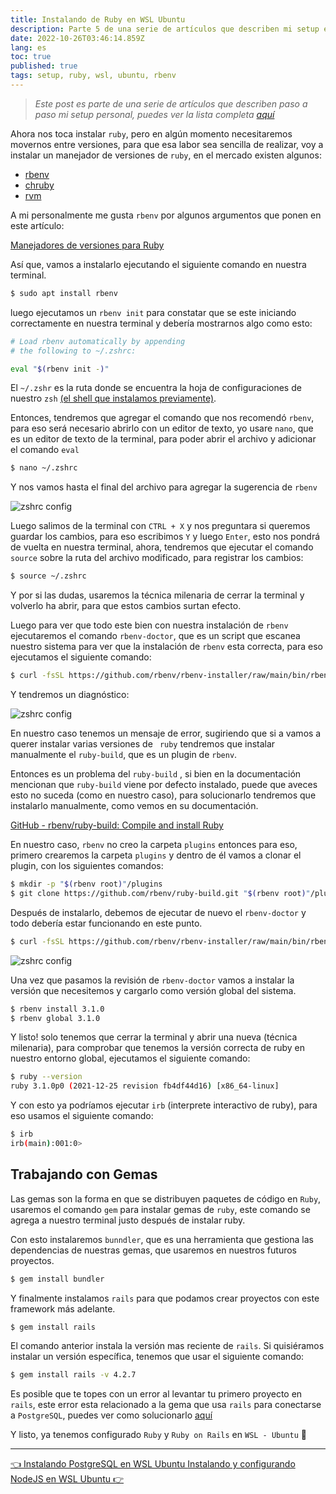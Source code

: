 ```yaml
---
title: Instalando de Ruby en WSL Ubuntu
description: Parte 5 de una serie de artículos que describen mi setup en WSL Ubuntu
date: 2022-10-26T03:46:14.859Z
lang: es
toc: true
published: true
tags: setup, ruby, wsl, ubuntu, rbenv
---
```


> _Este post es parte de una serie de artículos que describen paso a paso mi setup personal, puedes ver la lista completa [aquí](/articles/mi-setup-desarrollo-wsl-ubuntu)_

Ahora nos toca instalar `ruby`, pero en algún momento necesitaremos movernos entre versiones, para que esa labor sea sencilla de realizar, voy a instalar un manejador de versiones de `ruby`, en el mercado existen algunos:

- [rbenv](https://github.com/rbenv/rbenv)
- [chruby](https://github.com/postmodern/chruby)
- [rvm](https://github.com/rvm/rvm)

A mi personalmente me gusta `rbenv` por algunos argumentos que ponen en este artículo:

[Manejadores de versiones para Ruby](https://blog.makeitreal.camp/manejadores-de-versiones-en-ruby/)

Así que, vamos a instalarlo ejecutando el siguiente comando en nuestra terminal.

```bash
$ sudo apt install rbenv
```

luego ejecutamos un `rbenv init` para constatar que se este iniciando correctamente en nuestra terminal y debería mostrarnos algo como esto:

```bash
# Load rbenv automatically by appending
# the following to ~/.zshrc:

eval "$(rbenv init -)"
```

El `~/.zshr` es la ruta donde se encuentra la hoja de configuraciones de nuestro `zsh` [(el shell que instalamos previamente)](/articles/instalando-configurando-wsl-ubuntu).

Entonces, tendremos que agregar el comando que nos recomendó `rbenv`, para eso será necesario abrirlo con un editor de texto, yo usare `nano`, que es un editor de texto de la terminal, para poder abrir el archivo y adicionar el comando `eval`

```bash
$ nano ~/.zshrc
```

Y nos vamos hasta el final del archivo para agregar la sugerencia de `rbenv`

![zshrc config](/static/img/articles/instalacion-ruby/zshrc-eval.png)

Luego salimos de la terminal con `CTRL + X` y nos preguntara si queremos guardar los cambios, para eso escribimos `Y` y luego `Enter`, esto nos pondrá de vuelta en nuestra terminal, ahora, tendremos que ejecutar el comando `source` sobre la ruta del archivo modificado, para registrar los cambios:

```bash
$ source ~/.zshrc
```

Y por si las dudas, usaremos la técnica milenaria de cerrar la terminal y volverlo ha abrir, para que estos cambios surtan efecto.

Luego para ver que todo este bien con nuestra instalación de `rbenv` ejecutaremos el comando `rbenv-doctor`, que es un script que escanea nuestro sistema para ver que la instalación de `rbenv` esta correcta, para eso ejecutamos el siguiente comando:

```bash
$ curl -fsSL https://github.com/rbenv/rbenv-installer/raw/main/bin/rbenv-doctor | bash
```

Y tendremos un diagnóstico:

![zshrc config](/static/img/articles/instalacion-ruby/rbenv-doctor.png)

En nuestro caso tenemos un mensaje de error, sugiriendo que si a vamos a querer instalar varias versiones de ` ruby` tendremos que instalar manualmente el `ruby-build`, que es un plugin de `rbenv`.

Entonces es un problema del `ruby-build` , si bien en la documentación mencionan que `ruby-build` viene por defecto instalado, puede que aveces esto no suceda (como en nuestro caso), para solucionarlo tendremos que instalarlo manualmente, como vemos en su documentación.

[GitHub - rbenv/ruby-build: Compile and install Ruby](https://github.com/rbenv/ruby-build#readme)

En nuestro caso, `rbenv` no creo la carpeta `plugins` entonces para eso, primero crearemos la carpeta `plugins` y dentro de él vamos a clonar el plugin, con los siguientes comandos:

```bash
$ mkdir -p "$(rbenv root)"/plugins
$ git clone https://github.com/rbenv/ruby-build.git "$(rbenv root)"/plugins/ruby-build
```

Después de instalarlo, debemos de ejecutar de nuevo el `rbenv-doctor` y todo debería estar funcionando en este punto.

```bash
$ curl -fsSL https://github.com/rbenv/rbenv-installer/raw/main/bin/rbenv-doctor | bash
```

![zshrc config](/static/img/articles/instalacion-ruby/rbenv-doctor-2.png)

Una vez que pasamos la revisión de `rbenv-doctor` vamos a instalar la versión que necesitemos y cargarlo como versión global del sistema.

```bash
$ rbenv install 3.1.0
$ rbenv global 3.1.0
```

Y listo! solo tenemos que cerrar la terminal y abrir una nueva (técnica milenaria), para comprobar que tenemos la versión correcta de ruby en nuestro entorno global, ejecutamos el siguiente comando:

```bash
$ ruby --version
ruby 3.1.0p0 (2021-12-25 revision fb4df44d16) [x86_64-linux]
```

Y con esto ya podríamos ejecutar `irb` (interprete interactivo de ruby), para eso usamos el siguiente comando:

```bash
$ irb
irb(main):001:0>
```

## Trabajando con Gemas

Las gemas son la forma en que se distribuyen paquetes de código en `Ruby`, usaremos el comando `gem` para instalar gemas de `ruby`, este comando se agrega a nuestro terminal justo después de instalar ruby.

Con esto instalaremos `bunndler`, que es una herramienta que gestiona las dependencias de nuestras gemas, que usaremos en nuestros futuros proyectos.

```bash
$ gem install bundler
```

Y finalmente instalamos `rails` para que podamos crear proyectos con este framework más adelante.

```bash
$ gem install rails
```

El comando anterior instala la versión mas reciente de `rails`. Si quisiéramos instalar un versión específica, tenemos que usar el siguiente comando:

```bash
$ gem install rails -v 4.2.7
```

Es posible que te topes con un error al levantar tu primero proyecto en `rails`, este error esta relacionado a la gema que usa `rails` para conectarse a `PostgreSQL`, puedes ver como solucionarlo [aquí](/articles/instalando-libq-dev)

Y listo, ya tenemos configurado `Ruby` y `Ruby on Rails` en `WSL - Ubuntu` 🎉

---

<div css={{ display: "flex", justifyContent: "space-between" }}>
  <a
    href="/articles/instalando-postgresql-wsl-ubuntu"
    target="_self"
    css={{ display: "block", color: "#004BCC", textDecoration: "underline" }}
  >
    👈 Instalando PostgreSQL en WSL Ubuntu
  </a>
  <a
    href="/articles/instalando-nodejs-wsl-ubuntu"
    target="_self"
    css={{ display: "block", color: "#004BCC", textDecoration: "underline" }}
  >
    Instalando y configurando NodeJS en WSL Ubuntu 👉
  </a>
</div>
